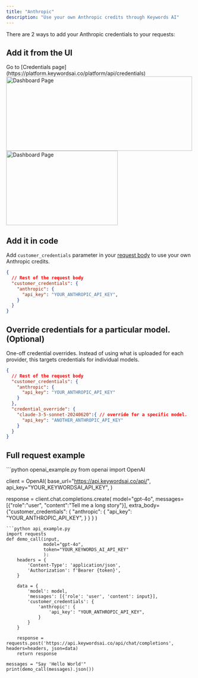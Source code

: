 ```yaml
---
title: "Anthropic"
description: "Use your own Anthropic credits through Keywords AI"
---
```


There are 2 ways to add your Anthropic credentials to your requests:
## Add it from the UI

<Steps>
<Step title="Go to the Credentials page">
Go to [Credentials page](https://platform.keywordsai.co/platform/api/credentials)
<img height="200" width="500"  src="/images/bring-own-key.png" alt="Dashboard Page"/>
</Step>
<Step title="Add your Anthropic credentials.">

<img height="200" width="300"  src="/images/providers/anthropic.png" alt="Dashboard Page"/>
</Step>

</Steps>

## Add it in code

Add `customer_credentials` parameter in your [request body](/api-endpoints/integration/chat-completions) to use your own Anthropic credits.

```json
{
  // Rest of the request body
  "customer_credentials": {
    "anthropic": {
      "api_key": "YOUR_ANTHROPIC_API_KEY",
    }
  }
}
```

## Override credentials for a particular model. (Optional)
One-off credential overrides. Instead of using what is uploaded for each provider, this targets credentials for individual models.
```json
{
  // Rest of the request body
  "customer_credentials": {
    "anthropic": {
      "api_key": "YOUR_ANTHROPIC_API_KEY"
    }
  },
  "credential_override": {
    "claude-3-5-sonnet-20240620":{ // override for a specific model.
      "api_key": "ANOTHER_ANTHROPIC_API_KEY"
    }
  }
}
```

## Full request example
<Accordion title="Example">
<CodeGroup>
```python openai_example.py
from openai import OpenAI

client = OpenAI(
    base_url="https://api.keywordsai.co/api/",
    api_key="YOUR_KEYWORDSAI_API_KEY",
)

response = client.chat.completions.create(
    model="gpt-4o",
    messages=[{"role":"user", "content":"Tell me a long story"}],
    extra_body={"customer_credentials": {
                  "anthropic": {
                      "api_key": "YOUR_ANTHROPIC_API_KEY",
                  }
                }
              }
)
```
```python api_example.py
import requests
def demo_call(input, 
              model="gpt-4o",
              token="YOUR_KEYWORDS_AI_API_KEY"
              ):
    headers = {
        'Content-Type': 'application/json',
        'Authorization': f'Bearer {token}',
    }

    data = {
        'model': model,
        'messages': [{'role': 'user', 'content': input}],
        'customer_credentials': {
            'anthropic': {
                'api_key': "YOUR_ANTHROPIC_API_KEY",
            }
        }
    }

    response = requests.post('https://api.keywordsai.co/api/chat/completions', headers=headers, json=data)
    return response

messages = "Say 'Hello World'"
print(demo_call(messages).json())
```
</CodeGroup>
</Accordion>